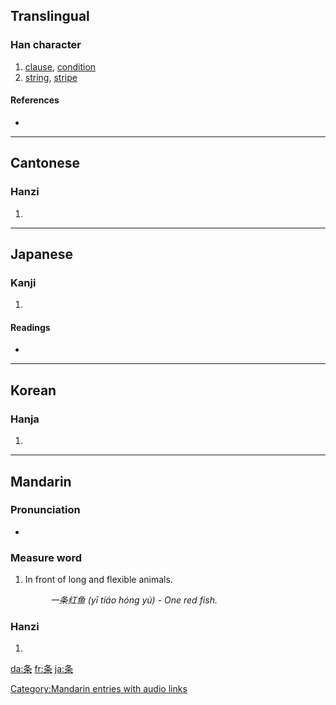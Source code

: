 {{also|條}}
==Translingual==

===Han character===
{{Han char|rn=75|rad=木|as=03|sn=7|four=|canj=竹水木 (HED)}}

# [[clause]], [[condition]]
# [[string]], [[stripe]]

====References====
* {{Han ref|kx=0513.011|dkj=14486|hdz=21161.080|uh=6761|ud=26465}}

----

==Cantonese==

===Hanzi===
{{yue-hanzi|jyut=|y=tiu4}}

# {{defn|Cantonese|sort=木03}}

----

==Japanese==

===Kanji===
{{ja-kanji|grade=5|rs=木03}}

# {{defn|Japanese}}

====Readings====
* {{ja-readings|on=[[じょう]] (jō)|kun=[[えだ]] (eda), [[すじ]] (suji)}}

----

==Korean==

===Hanja===
{{ko-hanja|hangeul=조|eumhun=|rv=jo|mr=cho|y=co}}

# {{defn|Korean|sort=木03}}

----

==Mandarin==

===Pronunciation===
* {{audio|zh-tiáo.ogg|audio}}

===Measure word===
{{cmn-mw|s|pin=tiáo|pint=tiao2|tra=條|rs=木03}}
# In front of long and flexible animals.
#:''一条红鱼 (yī tiáo hóng yú) - One red fish.''

===Hanzi===
{{cmn-hanzi|tra=條|pin=[[lài]] ([[lai4]]), [[tiáo]] ([[tiao2]])|wg=lai<sup>4</sup>, t'iao<sup>2</sup>}}

# {{defn|Mandarin|sort=木03}}

[[Category:Mandarin entries with audio links]]

[[da:条]]
[[fr:条]]
[[ja:条]]